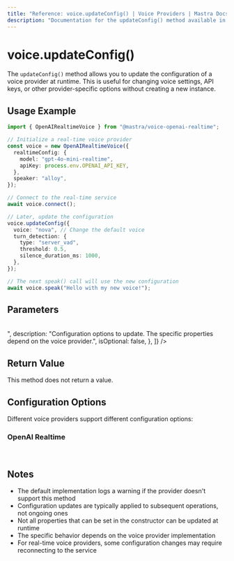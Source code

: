 ```yaml
---
title: "Reference: voice.updateConfig() | Voice Providers | Mastra Docs"
description: "Documentation for the updateConfig() method available in voice providers, which updates the configuration of a voice provider at runtime."
---
```


# voice.updateConfig()

The `updateConfig()` method allows you to update the configuration of a voice provider at runtime. This is useful for changing voice settings, API keys, or other provider-specific options without creating a new instance.

## Usage Example

```typescript
import { OpenAIRealtimeVoice } from "@mastra/voice-openai-realtime";

// Initialize a real-time voice provider
const voice = new OpenAIRealtimeVoice({
  realtimeConfig: {
    model: "gpt-4o-mini-realtime",
    apiKey: process.env.OPENAI_API_KEY,
  },
  speaker: "alloy",
});

// Connect to the real-time service
await voice.connect();

// Later, update the configuration
voice.updateConfig({
  voice: "nova", // Change the default voice
  turn_detection: {
    type: "server_vad",
    threshold: 0.5,
    silence_duration_ms: 1000,
  },
});

// The next speak() call will use the new configuration
await voice.speak("Hello with my new voice!");
```

## Parameters

<br />
<PropertiesTable
  content={[
    {
      name: "options",
      type: "Record<string, unknown>",
      description:
        "Configuration options to update. The specific properties depend on the voice provider.",
      isOptional: false,
    },
  ]}
/>

## Return Value

This method does not return a value.

## Configuration Options

Different voice providers support different configuration options:

### OpenAI Realtime

<br />
<PropertiesTable
  content={[
    {
      name: "voice",
      type: "string",
      description:
        "Voice ID to use for speech synthesis (e.g., 'alloy', 'echo', 'nova')",
      isOptional: true,
    },
    {
      name: "turn_detection",
      type: "{ type: string, threshold?: number, silence_duration_ms?: number }",
      description:
        "Configuration for detecting when a user has finished speaking",
      isOptional: true,
    },
  ]}
/>

## Notes

- The default implementation logs a warning if the provider doesn't support this method
- Configuration updates are typically applied to subsequent operations, not ongoing ones
- Not all properties that can be set in the constructor can be updated at runtime
- The specific behavior depends on the voice provider implementation
- For real-time voice providers, some configuration changes may require reconnecting to the service
